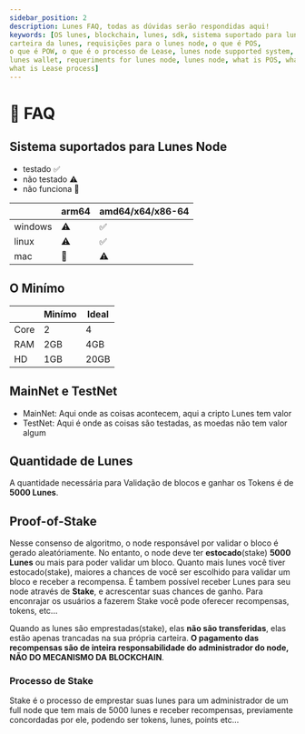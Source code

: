 ```yaml
---
sidebar_position: 2
description: Lunes FAQ, todas as dúvidas serão respondidas aqui!
keywords: [OS lunes, blockchain, lunes, sdk, sistema suportado para lunes node,
carteira da lunes, requisições para o lunes node, o que é POS,
o que é POW, o que é o processo de Lease, lunes node supported system, lunes node sdk, 
lunes wallet, requeriments for lunes node, lunes node, what is POS, what is POW, 
what is Lease process]
---
```




# 🦉 FAQ

## Sistema suportados para Lunes Node


- testado ✅
- não testado ⚠️
- não funciona 🚫

|       | arm64 | amd64/x64/x86-64 |
|-------|-------|-------|
| windows | ⚠️ | ✅ |
| linux | ⚠️ | ✅ |
| mac | 🚫 | ⚠️ |

## O Minímo


|       | Minímo | Ideal |
|-------|-------|-------|
| Core | 2 | 4 |
| RAM | 2GB | 4GB |
| HD | 1GB | 20GB |

## MainNet e TestNet

- MainNet: Aqui onde as coisas acontecem, aqui a cripto Lunes tem valor
- TestNet: Aqui é onde as coisas são testadas, as moedas não tem valor algum

## Quantidade de Lunes

A quantidade necessária para Validação de blocos e ganhar os Tokens é de **5000 Lunes**.

## Proof-of-Stake

Nesse consenso de algoritmo, o node responsável por validar o bloco é gerado aleatóriamente.
No entanto, o node deve ter **estocado**(stake) **5000 Lunes** ou mais para poder validar um bloco.
Quanto mais lunes você tiver estocado(stake), maiores a chances de você ser escolhido para validar um bloco e receber a recompensa.
É tambem possível receber Lunes para seu node através de **Stake**, e acrescentar suas chances de ganho.
Para enconrajar os usuários a fazerem Stake você pode oferecer recompensas, tokens, etc...

Quando as lunes são emprestadas(stake), elas **não são transferidas**, elas estão apenas trancadas na sua própria carteira.
**O pagamento das recompensas são de inteira responsabilidade do administrador do node, NÃO DO MECANISMO DA BLOCKCHAIN**.

### Processo de Stake

Stake é o processo de emprestar suas lunes para um administrador de um full node que tem mais de 5000 lunes
e receber recompensas, previamente concordadas por ele, podendo ser tokens, lunes, points etc...
